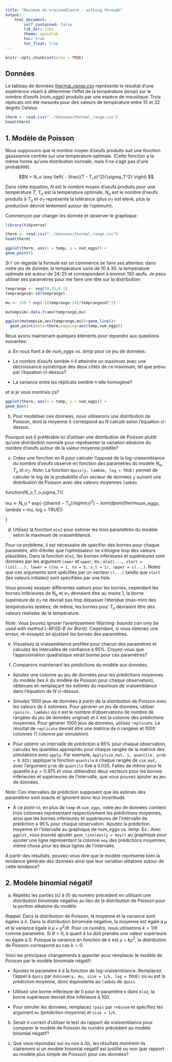```yaml
---
title: "Maximum de vraisemblance - walking through"
output:
    html_document:
        self_contained: false
        lib_dir: libs
        theme: spacelab
        toc: true
        toc_float: true
---
```


```r
knitr::opts_chunk$set(echo = TRUE)
```

## Données

Le tableau de données [thermal_range.csv](../donnees/thermal_range.csv) représente le résultat d'une expérience visant à déterminer l'effet de la température (*temp*) sur le nombre d'oeufs (*num_eggs*) produits par une espèce de moustique. Trois réplicats ont été mesurés pour des valeurs de température entre 10 et 32 degrés Celsius.

```r
therm <- read.csv("../donnees/thermal_range.csv")
head(therm)
```

## 1. Modèle de Poisson

Nous supposons que le nombre moyen d'oeufs produits suit une fonction gaussienne centrée sur une température optimale. (Cette fonction a la même forme qu'une distribution normale, mais il ne s'agit pas d'une probabilité).

$$N = N_o \exp \left( - \frac{(T - T_o)^2}{\sigma_T^2} \right)  $$

Dans cette équation, $N$ est le nombre moyen d'oeufs produits pour une température $T$, $T_o$ est la température optimale, $N_o$ est le nombre d'oeufs produits à $T_o$ et $\sigma_T$ représente la tolérance (plus $\sigma_T$ est élevé, plus la production décroit lentement autour de l'optimum).

Commençon par charger les donnée et observer le graphique:


```r

library(tidyverse)

therm <- read.csv("../donnees/thermal_range.csv")
head(therm)

ggplot(therm, aes(x = temp, y = num_eggs)) +
geom_point()

```


Si l' on régarde la formule est on commence se faire ses attentes: dans notre jeu de donnée, la température varie de 10 à 30.  la température optimale est auteur de 24-25  et correspondent à environ 150 œufs. Je peux utiliser ses paramétres pour me faire une tête sur la distribution: 


```r

temprange <- seq(10,35,0.1) 
temprangesd<-sd(temprange)

mu <- 150 * exp(-((temprange-24)/temprangesd)^2)

mutempsim<-data.frame(temprange,mu)

ggplot(mutempsim,aes(temprange,mu))+geom_line()+
  geom_point(data=therm,mapping=aes(temp,num_eggs))


```

Nous avons maintenant quelques éléments pour repondre aux questions suivantes:  

a) En vous fiant à de *num_eggs* vs. *temp* pour ce jeu de données: 

- Le nombre d'oeufs semble-t-il atteindre un maximum avec une décroissance symétrique des deux côtés de ce maximum, tel que prévu par l'équation ci-dessus?

- La variance entre les réplicats semble-t-elle homogène?

et si je vous montrais ça? 


```r


ggplot(therm, aes(x = temp, y = num_eggs)) +
geom_box()


```


b) Pour modéliser ces données, nous utiliserons une distribution de Poisson, dont la moyenne $\lambda$ correspond au $N$ calculé selon l'équation ci-dessus.

Pourquoi est-il préférable ici d'utiliser une distribution de Poisson plutôt qu'une distribution normale pour représenter la variation aléatoire du nombre d'oeufs autour de la valeur moyenne prédite?


c) Créez une fonction en R pour calculer l'opposé de la log-vraisemblance du nombre d'oeufs observé en fonction des paramètres du modèle $N_o$, $T_o$ et $\sigma_T$. *Note*: La fonction `dpois(y, lambda, log = TRUE)` permet de calculer le log de la probabilité d'un vecteur de données `y` suivant une distribution de Poisson avec des valeurs moyennes `lambda`.


function(N_o,T_o,sigma_T){


mu <- N_o * exp(-((therm$t-T_o)/sigma_T)^2)
-sum(dpois(therm$num_eggs, lambda = mu, log = TRUE))

}


d) Utilisez la fonction `mle2` pour estimer les trois paramètres du modèle selon le maximum de vraisemblance. 

Pour ce problème, il est nécessaire de spécifier des bornes pour chaque paramètre, afin d'éviter que l'optimisateur ne s'éloigne trop des valeurs plausibles. Dans la fonction `mle2`, les bornes inférieures et supérieures sont données par les argument `lower` et `upper`, ex.: `mle2(..., start = list(...), lower = c(no = 1, to = 5, s_t = 1), upper = c(...)`. Notez que ces arguments sont spécifiés par un vecteur `c(...)` tandis que `start` (les valeurs initiales) sont spécifiées par une liste.

Vous pouvez essayer différentes valeurs pour les bornes, cependant les bornes inférieures de $N_o$ et $\sigma_T$ devraient être au moins 1, la borne supérieure de $\sigma_T$ ne devrait pas trop dépasser l'étendue (max-min) des températures testées; de même, les bornes pour $T_o$ devraient être des valeurs réalistes de la température.

*Note*: Vous pouvez ignorer l'avertissement *Warning: bounds can only be used with method L-BFGS-B (or Brent)*. Cependant, si vous obtenez une erreur, ré-essayez en ajustant les bornes des paramètres.


e) Visualisez la vraisemblance profilée pour chacun des paramètres et calculez les intervalles de confiance à 95%. Croyez-vous que l'approximation quadratique serait bonne pour ces paramètres?


f) Comparons maintenant les prédictions du modèle aux données. 

- Ajoutez une colonne au jeu de données pour les prédictions moyennes du modèle (les $\lambda$ du modèle de Poisson pour chaque observation), obtenues en remplaçant les estimés du maximum de vraisemblance dans l'équation de $N$ ci-dessus.

- Simulez 1000 jeux de données à partir de la distribution de Poisson avec les valeurs de $\lambda$ estimées. Pour générer un jeu de données, utiliser `rpois(n, lambda)` où $n$ est le nombre d'observations (le nombre de rangées du jeu de données original) et $\lambda$ est la colonne des prédictions moyennes. Pour générer 1000 jeux de données, utilisez `replicate`. Le résultat de `replicate` devrait être une matrice de $n$ rangées et 1000 colonnes (1 colonne par simulation).

- Pour obtenir un intervalle de prédiction à 95% pour chaque observation, calculez les quantiles appropriés pour chaque rangée de la matrice des simulations avec `apply`. Par exemple, `apply(sim_mat, 1, quantile, prob = 0.025)` applique la fonction `quantile` à chaque rangée de `sim_mat`, avec l'argument `prob` de `quantile` fixé à 0.025. Faites de même pour le quantile à $p = 0.975$ et vous obtiendrez deux vecteurs pour les bornes inférieures et supérieures de l'intervalle, que vous pouvez ajouter au jeu de données.

*Note*: Ces intervalles de prédiction supposent que les estimés des paramètres sont exacts et ignorent donc leur incertitude.

- À ce point-ci, en plus de `temp` et `num_eggs`, votre jeu de données contient trois colonnes représentant respectivement les prédictions moyennes, ainsi que les bornes inférieures et supérieures de l'intervalle de prédiction à 95% pour chaque observation. Ajoutez la prédiction moyenne et l'intervalle au graphique de *num_eggs* vs. *temp*. Ex.: Avec `ggplot`, vous pouvez ajouter `geom_line(aes(y = moy))` au graphique pour ajouter une ligne représentant la colonne `moy` des prédictions moyennes, même chose pour les deux lignes de l'intervalle.

À partir des résultats, pouvez-vous dire que le modèle représente bien la tendance générale des données ainsi que leur variation aléatoire autour de cette tendance?


## 2. Modèle binomial négatif

a) Répétez les parties (c) à (f) du numéro précédent en utilisant une distribution binomiale négative au lieu de la distribution de Poisson pour la portion aléatoire du modèle. 

*Rappel*: Dans la distribution de Poisson, la moyenne et la variance sont égales à $\lambda$. Dans la distribution binomiale négative, la moyenne est égale à $\mu$ et la variance égale à $\mu + \mu^2/\theta$. Pour ce numéro, nous utiliserons $k = 1/\theta$ comme paramètre. Si $\theta > 0$, $k$ quant à lui doit prendre une valeur supérieure ou égale à 0. Puisque la variance en fonction de $k$ est $\mu + k \mu^2$, la distribution de Poisson correspond au cas $k = 0$.

Voici les principaux changements à apporter pour remplacer le modèle de Poisson par le modèle binomiale négatif:

- Ajoutez le paramètre $k$ à la fonction de log-vraisemblance. Remplacez l'appel à `dpois` par `dnbinom(y, mu, size = 1/k, log = TRUE)` où `mu` est la prédiction moyenne, donc équivalente au `lambda` de `dpois`.

- Utilisez une borne inférieure de 0 pour le paramètre `k` dans `mle2`; la borne supérieure devrait être inférieure à 100.

- Pour simuler les données, remplacez `rpois` par `rnbinom` et spécifiez les argument `mu` (prédiction moyenne) et `size = 1/k`.


b) Serait-il correct d'utiliser le test du rapport de vraisemblance pour comparer le modèle de Poisson du numéro précédent au modèle binomial négatif? 

c) Que vous répondiez oui ou non à (b), les résultats montrent-ils clairement si un modèle binomial négatif est justifié ou non (par rapport au modèle plus simple de Poisson) pour ces données?

